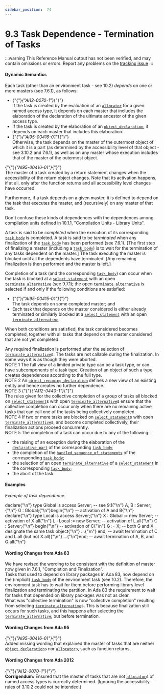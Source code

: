 ---
sidebar_position:  74
---

# 9.3 Task Dependence - Termination of Tasks

:::warning
This Reference Manual output has not been verified,
and may contain omissions or errors.
Report any problems on the [tracking issue](https://github.com/ada-lang-io/ada-lang-io/issues/20)
:::



#### Dynamic Semantics

<p>Each task (other than an environment task - see 10.2) <em>depends</em> on one or more masters (see 7.6.1), as follows: <br /></p>

<ul>
<li>{"{"}<em>{"AI12-0070-1"}</em>{"}"} <br />If the task is created by the evaluation of an <code><a href="../AA-4/AA-4.8#S0164">allocator</a></code> for a given named access type, it depends on each master that includes the elaboration of the declaration of the ultimate ancestor of the given access type.<br /></li>
<li>If the task is created by the elaboration of an <code><a href="../AA-3/AA-3.3#S0032">object_declaration</a></code>, it depends on each master that includes this elaboration.<br /></li>
<li>{"{"}<em>{"AI95-00416-01"}</em>{"}"} <br />Otherwise, the task depends on the master of the outermost object of which it is a part (as determined by the accessibility level of that object - see 3.10.2 and 7.6.1), as well as on any master whose execution includes that of the master of the outermost object. <br /></li>
</ul>
<Admonition type="aarm" aarm="ramification" title="Ramification: ">
<strong></strong>{"{"}<em>{"AI95-00416-01"}</em>{"}"} <br />The master of a task created by a return statement changes when the accessibility of the return object changes. Note that its activation happens, if at all, only after the function returns and all accessibility level changes have occurred. <br /></Admonition>

<p>Furthermore, if a task depends on a given master, it is defined to depend on the task that executes the master, and (recursively) on any master of that task. <br /></p>

<Admonition type="aarm" aarm="discussion" title="Discussion: ">
<strong></strong>Don't confuse these kinds of dependences with the dependences among compilation units defined in 10.1.1, "Compilation Units - Library Units". <br /></Admonition>

<p>A task is said to be <em>completed</em> when the execution of its corresponding <code><a href="../AA-9/AA-9.1#S0248">task_body</a></code> is completed. A task is said to be <em>terminated</em> when any finalization of the <code><a href="../AA-9/AA-9.1#S0248">task_body</a></code> has been performed (see 7.6.1). [The first step of finalizing a master (including a <code><a href="../AA-9/AA-9.1#S0248">task_body</a></code>) is to wait for the termination of any tasks dependent on the master.] The task executing the master is blocked until all the dependents have terminated. [Any remaining finalization is then performed and the master is left.]<br /></p>

<p>Completion of a task (and the corresponding <code><a href="../AA-9/AA-9.1#S0248">task_body</a></code>) can occur when the task is blocked at a <code><a href="../AA-9/AA-9.7#S0269">select_statement</a></code> with an open <code><a href="../AA-9/AA-9.7#S0275">terminate_alternative</a></code> (see 9.7.1); the open <code><a href="../AA-9/AA-9.7#S0275">terminate_alternative</a></code> is selected if and only if the following conditions are satisfied: <br /></p>

<ul>
<li>{"{"}<em>{"AI95-00415-01"}</em>{"}"} <br />The task depends on some completed master; and<br /></li>
<li>Each task that depends on the master considered is either already terminated or similarly blocked at a <code><a href="../AA-9/AA-9.7#S0269">select_statement</a></code> with an open <code><a href="../AA-9/AA-9.7#S0275">terminate_alternative</a></code>. <br /></li>
</ul>
<p>When both conditions are satisfied, the task considered becomes completed, together with all tasks that depend on the master considered that are not yet completed. <br /></p>

<Admonition type="aarm" aarm="ramification" title="Ramification: ">
<strong></strong>Any required finalization is performed after the selection of <code><a href="../AA-9/AA-9.7#S0275">terminate_alternative</a></code>s. The tasks are not callable during the finalization. In some ways it is as though they were aborted. <br /></Admonition>

<Admonition type="aarm" aarm="note" title="Note: ">
NOTE 1   The full view of a limited private type can be a task type, or can have subcomponents of a task type. Creation of an object of such a type creates dependences according to the full type.<br /></Admonition>

<Admonition type="aarm" aarm="note" title="Note: ">
NOTE 2   An <code><a href="../AA-8/AA-8.5#S0239">object_renaming_declaration</a></code> defines a new view of an existing entity and hence creates no further dependence.<br /></Admonition>

<Admonition type="aarm" aarm="note" title="Note: ">
NOTE 3   {"{"}<em>{"AI12-0440-1"}</em>{"}"} <br />The rules given for the collective completion of a group of tasks all blocked on <code><a href="../AA-9/AA-9.7#S0269">select_statement</a></code>s with open <code><a href="../AA-9/AA-9.7#S0275">terminate_alternative</a></code>s ensure that the collective completion can occur only when there are no remaining active tasks that can call one of the tasks being collectively completed.<br /></Admonition>

<Admonition type="aarm" aarm="note" title="Note: ">
NOTE 4   If two or more tasks are blocked on <code><a href="../AA-9/AA-9.7#S0269">select_statement</a></code>s with open <code><a href="../AA-9/AA-9.7#S0275">terminate_alternative</a></code>s, and become completed collectively, their finalization actions proceed concurrently.<br /></Admonition>

<Admonition type="aarm" aarm="note" title="Note: ">
NOTE 5   The completion of a task can occur due to any of the following: <br /></Admonition>

<ul>
<li>the raising of an exception during the elaboration of the <code><a href="../AA-3/AA-3.11#S0086">declarative_part</a></code> of the corresponding <code><a href="../AA-9/AA-9.1#S0248">task_body</a></code>;<br /></li>
<li>the completion of the <code><a href="../AA-11/AA-11.2#S0304">handled_sequence_of_statements</a></code> of the corresponding <code><a href="../AA-9/AA-9.1#S0248">task_body</a></code>;<br /></li>
<li>the selection of an open <code><a href="../AA-9/AA-9.7#S0275">terminate_alternative</a></code> of a <code><a href="../AA-9/AA-9.7#S0269">select_statement</a></code> in the corresponding <code><a href="../AA-9/AA-9.1#S0248">task_body</a></code>;<br /></li>
<li>the abort of the task. <br /></li>
</ul>

#### Examples

<p><em>Example of task dependence:</em> <br /></p>

<CodeBlock>
declare{"\n"}   type Global is access Server;        --  see 9.1{"\n"}   A, B : Server;{"\n"}   G    : Global;{"\n"}begin{"\n"}   --  activation of A and B{"\n"}   declare{"\n"}      type Local is access Server;{"\n"}      X : Global := new Server;  --  activation of X.all{"\n"}      L : Local  := new Server;  --  activation of L.all{"\n"}      C : Server;{"\n"}   begin{"\n"}      --  activation of C{"\n"}      G := X;  --  both G and X designate the same task object{"\n"}      ...{"\n"}   end;  --  await termination of C and L.all (but not X.all){"\n"}   ...{"\n"}end;  --  await termination of A, B, and G.all{"\n"}

</CodeBlock>

#### Wording Changes from Ada 83

<Admonition type="aarm" aarm="note" title="Note: ">
We have revised the wording to be consistent with the definition of master now given in 7.6.1, "Completion and Finalization".<br /></Admonition>

<Admonition type="aarm" aarm="note" title="Note: ">
Tasks that used to depend on library packages in Ada 83, now depend on the (implicit) <code><a href="../AA-9/AA-9.1#S0248">task_body</a></code> of the environment task (see 10.2). Therefore, the environment task has to wait for them before performing library level finalization and terminating the partition. In Ada 83 the requirement to wait for tasks that depended on library packages was not as clear.<br /></Admonition>

<Admonition type="aarm" aarm="note" title="Note: ">
What was "collective termination" is now "collective completion" resulting from selecting <code><a href="../AA-9/AA-9.7#S0275">terminate_alternative</a></code>s. This is because finalization still occurs for such tasks, and this happens after selecting the <code><a href="../AA-9/AA-9.7#S0275">terminate_alternative</a></code>, but before termination. <br /></Admonition>


#### Wording Changes from Ada 95

<Admonition type="aarm" aarm="note" title="Note: ">
{"{"}<em>{"AI95-00416-01"}</em>{"}"} <br />Added missing wording that explained the master of tasks that are neither <code><a href="../AA-3/AA-3.3#S0032">object_declaration</a></code>s nor <code><a href="../AA-4/AA-4.8#S0164">allocator</a></code>s, such as function returns. <br /></Admonition>


#### Wording Changes from Ada 2012

<Admonition type="aarm" aarm="note" title="Note: ">
{"{"}<em>{"AI12-0070-1"}</em>{"}"} <strong><br />Corrigendum:</strong> Ensured that the master of tasks that are not <code><a href="../AA-4/AA-4.8#S0164">allocator</a></code>s of named access types is correctly determined. (Ignoring the accessibility rules of 3.10.2 could not be intended.) <br /></Admonition>

